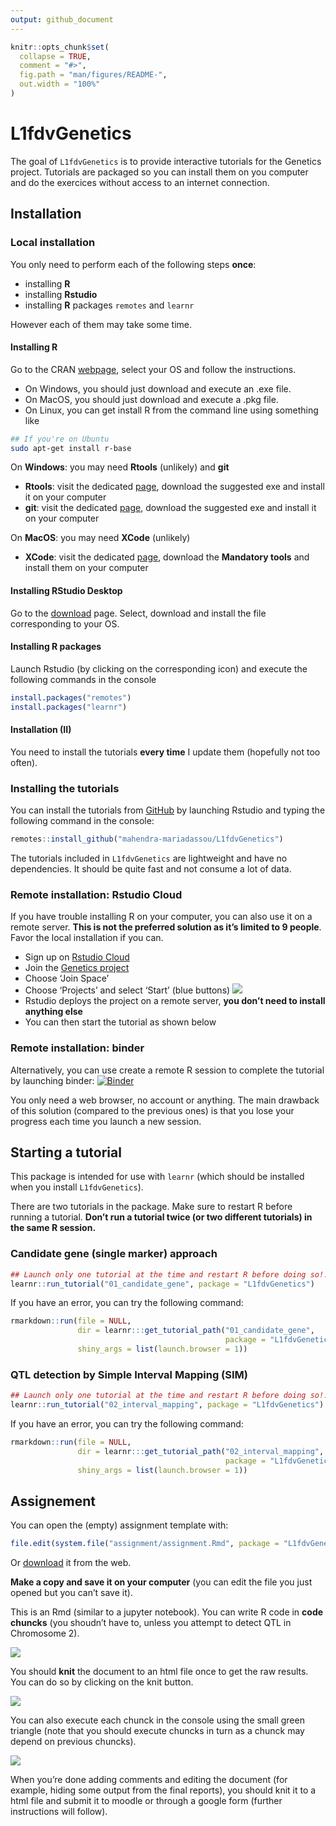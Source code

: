 ```yaml
---
output: github_document
---
```


<!-- README.md is generated from README.Rmd. Please edit that file -->

```r
knitr::opts_chunk$set(
  collapse = TRUE,
  comment = "#>",
  fig.path = "man/figures/README-",
  out.width = "100%"
)
```

# L1fdvGenetics

<!-- badges: start -->
<!-- badges: end -->

The goal of `L1fdvGenetics` is to provide interactive tutorials for the Genetics project. Tutorials are packaged so you can install them on you computer and do the exercices without access to an internet connection. 

## Installation

### Local installation

You only need to perform each of the following steps **once**:

- installing **R** 
- installing **Rstudio**
- installing **R** packages `remotes` and `learnr`

However each of them may take some time. 

#### Installing R

Go to the CRAN [webpage](https://cran.r-project.org/), select your OS and follow the instructions. 

- On Windows, you should just download and execute an .exe file. 
- On MacOS, you should just download and execute a .pkg file. 
- On Linux, you can get install R from the command line using something like

```bash
## If you're on Ubuntu
sudo apt-get install r-base
```

On **Windows**: you may need **Rtools** (unlikely) and **git** 

- **Rtools**: visit the dedicated [page](https://cran.r-project.org/bin/windows/Rtools/), download the suggested exe and install it on your computer
- **git**: visit the dedicated [page](https://git-scm.com/download/win), download the suggested exe and install it on your computer


On **MacOS**: you may need **XCode** (unlikely)

- **XCode**: visit the dedicated [page](https://mac.r-project.org/tools/), download the **Mandatory tools** and install them on your computer

#### Installing RStudio Desktop

Go to the [download](https://rstudio.com/products/rstudio/download/#download) page. Select, download and install the file corresponding to your OS. 

#### Installing R packages

Launch Rstudio (by clicking on the corresponding icon) and execute the following commands in the console
```r
install.packages("remotes") 
install.packages("learnr") 
```

#### Installation (II)

You need to install the tutorials **every time** I update them (hopefully not too often). 

### Installing the tutorials

You can install the tutorials from [GitHub](https://github.com/) by launching Rstudio and typing the following command in the console:

```r
remotes::install_github("mahendra-mariadassou/L1fdvGenetics")
```

The tutorials included in `L1fdvGenetics` are lightweight and have no dependencies. It should be quite fast and not consume a lot of data. 

### Remote installation: Rstudio Cloud

If you have trouble installing R on your computer, you can also use it on a remote server. **This is not the preferred solution as it's limited to 9 people**. Favor the local installation if you can. 

- Sign up on [Rstudio Cloud](https://rstudio.cloud/)
- Join the [Genetics project](https://rstudio.cloud/spaces/71850/join?access_code=Ojh4cBY8MsdNd44weVIZ6u5txVALu8l8wLriT99k)
- Choose 'Join Space'
- Choose 'Projects' and select 'Start' (blue buttons)
![](inst/images/login_screen.png)
- Rstudio deploys the project on a remote server, **you don't need to install anything else**
- You can then start the tutorial as shown below

### Remote installation: binder

Alternatively, you can use create a remote R session to complete the tutorial by launching binder:  [![Binder](https://mybinder.org/badge_logo.svg)](https://mybinder.org/v2/gh/mahendra-mariadassou/L1fdvGenetics/master?urlpath=rstudio)

You only need a web browser, no account or anything. The main drawback of this solution (compared to the previous ones) is that you lose your progress each time you launch a new session. 

## Starting a tutorial

This package is intended for use with `learnr` (which should be installed when you install `L1fdvGenetics`). 

There are two tutorials in the package. Make sure to restart R before running a tutorial. **Don't run a tutorial twice (or two different tutorials) in the same R session.**

### Candidate gene (single marker) approach

```r
## Launch only one tutorial at the time and restart R before doing so!!
learnr::run_tutorial("01_candidate_gene", package = "L1fdvGenetics")
```

If you have an error, you can try the following command:
```r
rmarkdown::run(file = NULL, 
               dir = learnr:::get_tutorial_path("01_candidate_gene",  
                                                package = "L1fdvGenetics"), 
               shiny_args = list(launch.browser = 1))
```

### QTL detection by Simple Interval Mapping (SIM)

```r
## Launch only one tutorial at the time and restart R before doing so!!
learnr::run_tutorial("02_interval_mapping", package = "L1fdvGenetics")
```

If you have an error, you can try the following command:

```r
rmarkdown::run(file = NULL, 
               dir = learnr:::get_tutorial_path("02_interval_mapping",  
                                                package = "L1fdvGenetics"), 
               shiny_args = list(launch.browser = 1))
```



## Assignement 

You can open the (empty) assignment template with:
```r
file.edit(system.file("assignment/assignment.Rmd", package = "L1fdvGenetics"))
```

Or [download](https://raw.githubusercontent.com/mahendra-mariadassou/L1fdvGenetics/master/inst/assignment/assignment.Rmd) it from the web. 

**Make a copy and save it on your computer** (you can edit the file you just opened but you can't save it). 

This is an Rmd (similar to a jupyter notebook). You can write R code in **code chuncks** (you shoudn't have to, unless you attempt to detect QTL in Chromosome 2). 

![](inst/images/chunk-parts.png)

You should **knit** the document to an html file once to get the raw results. You can do so by clicking on the knit button. 

![](inst/images/knit_button.png)

You can also execute each chunck in the console using the small green triangle (note that you should execute chuncks in turn as a chunck may depend on previous chuncks). 

![](inst/images/run_code.png)

When you're done adding comments and editing the document (for example, hiding some output from the final reports), you should knit it to a html file and submit it to moodle or through a google form (further instructions will follow). 
